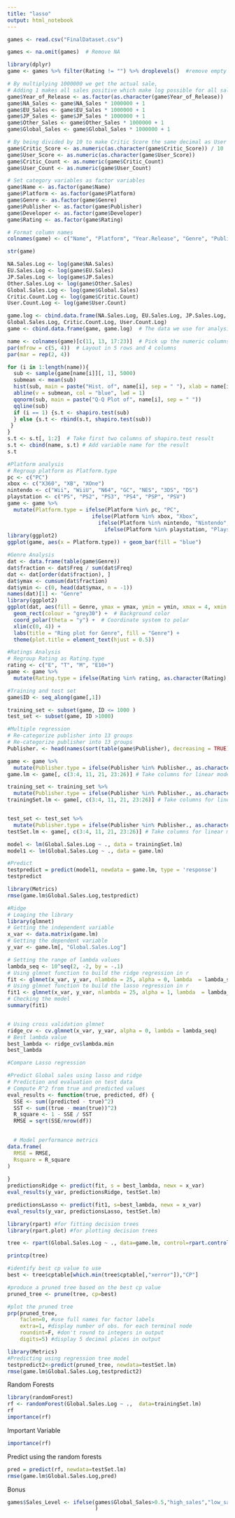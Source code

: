 ---
title: "lasso"
output: html_notebook
---

 

```{r}
games <- read.csv("FinalDataset.csv")

games <- na.omit(games)  # Remove NA
```

```{r}

library(dplyr)
game <- games %>% filter(Rating != "") %>% droplevels()  #remove empty rating observations

# By multiplying 1000000 we get the actual sale, 
# Adding 1 makes all sales positive which make log possible for all sales later
game$Year_of_Release <- as.factor(as.character(game$Year_of_Release))
game$NA_Sales <- game$NA_Sales * 1000000 + 1
game$EU_Sales <- game$EU_Sales * 1000000 + 1
game$JP_Sales <- game$JP_Sales * 1000000 + 1
game$Other_Sales <- game$Other_Sales * 1000000 + 1
game$Global_Sales <- game$Global_Sales * 1000000 + 1

# By being divided by 10 to make Critic Score the same decimal as User Score
game$Critic_Score <- as.numeric(as.character(game$Critic_Score)) / 10  
game$User_Score <- as.numeric(as.character(game$User_Score))
game$Critic_Count <- as.numeric(game$Critic_Count)
game$User_Count <- as.numeric(game$User_Count)

# Set category variables as factor variables 
game$Name <- as.factor(game$Name)
game$Platform <- as.factor(game$Platform)
game$Genre <- as.factor(game$Genre)
game$Publisher <- as.factor(game$Publisher)
game$Developer <- as.factor(game$Developer)
game$Rating <- as.factor(game$Rating)
```
```{r}
# Format column names 
colnames(game) <- c("Name", "Platform", "Year.Release", "Genre", "Publisher", "NA.Sales", "EU.Sales", "JP.Sales", "Other.Sales", "Global.Sales", "Critic.Score", "Critic.Count", "User.Score", "User.Count", "Developer", "Rating")

str(game)
```

```{r}
NA.Sales.Log <- log(game$NA.Sales)   
EU.Sales.Log <- log(game$EU.Sales)  
JP.Sales.Log <- log(game$JP.Sales)   
Other.Sales.Log <- log(game$Other.Sales)  
Global.Sales.Log <- log(game$Global.Sales) 
Critic.Count.Log <- log(game$Critic.Count)
User.Count.Log <- log(game$User.Count)

game.log <- cbind.data.frame(NA.Sales.Log, EU.Sales.Log, JP.Sales.Log, Other.Sales.Log,
Global.Sales.Log, Critic.Count.Log, User.Count.Log)
game <- cbind.data.frame(game, game.log)  # The data we use for analysis

name <- colnames(game)[c(11, 13, 17:23)]  # Pick up the numeric columns according to the names 
par(mfrow = c(5, 4))  # Layout in 5 rows and 4 columns
par(mar = rep(2, 4))

for (i in 1:length(name)){
  sub <- sample(game[name[i]][, 1], 5000)
  submean <- mean(sub)
  hist(sub, main = paste("Hist. of", name[i], sep = " "), xlab = name[i])
  abline(v = submean, col = "blue", lwd = 1)
  qqnorm(sub, main = paste("Q-Q Plot of", name[i], sep = " "))
  qqline(sub) 
  if (i == 1) {s.t <- shapiro.test(sub)
  } else {s.t <- rbind(s.t, shapiro.test(sub))
 }
}
s.t <- s.t[, 1:2]  # Take first two columns of shapiro.test result
s.t <- cbind(name, s.t) # Add variable name for the result
s.t
```
```{r}
#Platform analysis
# Regroup platform as Platform.type 
pc <- c("PC")
xbox <- c("X360", "XB", "XOne")
nintendo <- c("Wii", "WiiU", "N64", "GC", "NES", "3DS", "DS") 
playstation <- c("PS", "PS2", "PS3", "PS4", "PSP", "PSV")
game <- game %>%
  mutate(Platform.type = ifelse(Platform %in% pc, "PC",
                           ifelse(Platform %in% xbox, "Xbox",
                             ifelse(Platform %in% nintendo, "Nintendo", 
                               ifelse(Platform %in% playstation, "Playstation", "Others"))))) 
library(ggplot2)
ggplot(game, aes(x = Platform.type)) + geom_bar(fill = "blue")

#Genre Analysis
dat <- data.frame(table(game$Genre))
dat$fraction <- dat$Freq / sum(dat$Freq)
dat <- dat[order(dat$fraction), ]
dat$ymax <- cumsum(dat$fraction)
dat$ymin <- c(0, head(dat$ymax, n = -1))
names(dat)[1] <- "Genre"
library(ggplot2)
ggplot(dat, aes(fill = Genre, ymax = ymax, ymin = ymin, xmax = 4, xmin = 3)) +
  geom_rect(colour = "grey30") +  # Background color
  coord_polar(theta = "y") +  # Coordinate system to polar
  xlim(c(0, 4)) +  
  labs(title = "Ring plot for Genre", fill = "Genre") +
  theme(plot.title = element_text(hjust = 0.5))

#Ratings Analysis
# Regroup Rating as Rating.type 
rating <- c("E", "T", "M", "E10+")
game <- game %>% 
  mutate(Rating.type = ifelse(Rating %in% rating, as.character(Rating), "Others")) 
```
```{r}

#Training and test set
game$ID <- seq_along(game[,1])

training_set <- subset(game, ID <= 1000 )
test_set <- subset(game, ID >1000)

#Multiple regression
# Re-categorize publisher into 13 groups
# Re-categorize publisher into 13 groups
Publisher. <- head(names(sort(table(game$Publisher), decreasing = TRUE)), 12)

game <- game %>%
  mutate(Publisher.type = ifelse(Publisher %in% Publisher., as.character(Publisher), "Others")) 
game.lm <- game[, c(3:4, 11, 21, 23:26)] # Take columns for linear model

training_set <- training_set %>%
  mutate(Publisher.type = ifelse(Publisher %in% Publisher., as.character(Publisher), "Others")) 
trainingSet.lm <- game[, c(3:4, 11, 21, 23:26)] # Take columns for linear model


test_set <- test_set %>%
  mutate(Publisher.type = ifelse(Publisher %in% Publisher., as.character(Publisher), "Others")) 
testSet.lm <- game[, c(3:4, 11, 21, 23:26)] # Take columns for linear model

model <- lm(Global.Sales.Log ~ ., data = trainingSet.lm)
model1 <- lm(Global.Sales.Log ~ ., data = game.lm)

```

```{r}
#Predict
testpredict = predict(model1, newdata = game.lm, type = 'response')
testpredict
```

```{r}
library(Metrics)
rmse(game.lm$Global.Sales.Log,testpredict)
```

```{r}
#Ridge
# Loaging the library
library(glmnet)
# Getting the independent variable
x_var <- data.matrix(game.lm)
# Getting the dependent variable
y_var <- game.lm[, "Global.Sales.Log"]

# Setting the range of lambda values
lambda_seq <- 10^seq(2, -2, by = -.1)
# Using glmnet function to build the ridge regression in r
fit <- glmnet(x_var, y_var, nlambda = 25, alpha = 0, lambda  = lambda_seq)
# Using glmnet function to build the lasso regression in r
fit1 <- glmnet(x_var, y_var, nlambda = 25, alpha = 1, lambda  = lambda_seq)
# Checking the model
summary(fit1)


# Using cross validation glmnet
ridge_cv <- cv.glmnet(x_var, y_var, alpha = 0, lambda = lambda_seq)
# Best lambda value
best_lambda <- ridge_cv$lambda.min
best_lambda
```

```{r}
#Compare Lasso regression

#Predict Global sales using lasso and ridge
# Prediction and evaluation on test data
# Compute R^2 from true and predicted values
eval_results <- function(true, predicted, df) {
  SSE <- sum((predicted - true)^2)
  SST <- sum((true - mean(true))^2)
  R_square <- 1 - SSE / SST
  RMSE = sqrt(SSE/nrow(df))

  
  # Model performance metrics
data.frame(
  RMSE = RMSE,
  Rsquare = R_square
)
  
}
predictionsRidge <- predict(fit, s = best_lambda, newx = x_var)
eval_results(y_var, predictionsRidge, testSet.lm)

predictionsLasso <- predict(fit1, s=best_lambda, newx = x_var)
eval_results(y_var, predictionsLasso, testSet.lm)
```

```{r}
library(rpart) #for fitting decision trees
library(rpart.plot) #for plotting decision trees

tree <- rpart(Global.Sales.Log ~ ., data=game.lm, control=rpart.control(cp=.0001))

printcp(tree)

#identify best cp value to use
best <- tree$cptable[which.min(tree$cptable[,"xerror"]),"CP"]

#produce a pruned tree based on the best cp value
pruned_tree <- prune(tree, cp=best)

#plot the pruned tree
prp(pruned_tree,
    faclen=0, #use full names for factor labels
    extra=1, #display number of obs. for each terminal node
    roundint=F, #don't round to integers in output
    digits=5) #display 5 decimal places in output


```

```{r}
library(Metrics)
#Predicting using regression tree model
testpredict2<-predict(pruned_tree, newdata=testSet.lm)
rmse(game.lm$Global.Sales.Log,testpredict2)

```
Random Forests
```{r}
library(randomForest)
rf <- randomForest(Global.Sales.Log ~ .,  data=trainingSet.lm)
rf
importance(rf)
```
Important Variable
```{r}
importance(rf)
```
Predict using the random forests
```{r}
pred = predict(rf, newdata=testSet.lm)
rmse(game.lm$Global.Sales.Log,pred)

```
Bonus
```{r}
games$Sales_Level <- ifelse(games$Global_Sales>0.5,"high_sales","low_sales"
                            )

```
